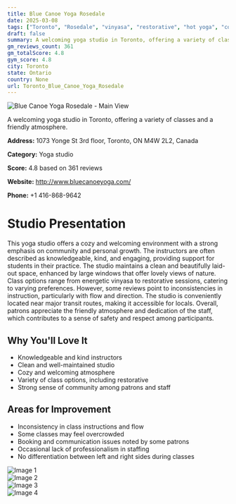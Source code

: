 ```yaml
---
title: Blue Canoe Yoga Rosedale
date: 2025-03-08
tags: ["Toronto", "Rosedale", "vinyasa", "restorative", "hot yoga", "cozy", "community-focused", "Toronto"]  
draft: false
summary: A welcoming yoga studio in Toronto, offering a variety of classes and a friendly atmosphere.
gm_reviews_count: 361
gm_totalScore: 4.8
gym_score: 4.8
city: Toronto
state: Ontario
country: None
url: Toronto_Blue_Canoe_Yoga_Rosedale
---
```


<div className="aspect-[16/9] relative my-8">
  <img 
    src="https://lh5.googleusercontent.com/p/AF1QipNp0jkfAfYDyKeJdephJFeUa3MIAd8yPZOj-p8Y=w1920-h1080-k-no"
    alt="Blue Canoe Yoga Rosedale - Main View"
    className="object-cover absolute inset-0 w-full h-full rounded-lg"
  />
</div>

A welcoming yoga studio in Toronto, offering a variety of classes and a friendly atmosphere.

**Address:** 1073 Yonge St 3rd floor, Toronto, ON M4W 2L2, Canada

**Category:** Yoga studio

**Score:** 4.8 based on 361 reviews

**Website:** http://www.bluecanoeyoga.com/

**Phone:** +1 416-868-9642

# Studio Presentation

This yoga studio offers a cozy and welcoming environment with a strong emphasis on community and personal growth. The instructors are often described as knowledgeable, kind, and engaging, providing support for students in their practice. The studio maintains a clean and beautifully laid-out space, enhanced by large windows that offer lovely views of nature. Class options range from energetic vinyasa to restorative sessions, catering to varying preferences. However, some reviews point to inconsistencies in instruction, particularly with flow and direction. The studio is conveniently located near major transit routes, making it accessible for locals. Overall, patrons appreciate the friendly atmosphere and dedication of the staff, which contributes to a sense of safety and respect among participants.

## Why You'll Love It

- Knowledgeable and kind instructors
- Clean and well-maintained studio
- Cozy and welcoming atmosphere
- Variety of class options, including restorative
- Strong sense of community among patrons and staff

## Areas for Improvement

- Inconsistency in class instructions and flow
- Some classes may feel overcrowded
- Booking and communication issues noted by some patrons
- Occasional lack of professionalism in staffing
- No differentiation between left and right sides during classes

<div className="grid grid-cols-1 xl:grid-cols-2 gap-4 my-8">
<div className="aspect-[4/3] relative"><img src="https://lh5.googleusercontent.com/p/AF1QipPvD7ePAJhu1A0gnw34-VvzL3JMqCkrgTLzSiCM=w1920-h1080-k-no" alt="Image 1" className="object-cover absolute inset-0 w-full h-full rounded-lg" /></div>
<div className="aspect-[4/3] relative"><img src="https://lh5.googleusercontent.com/p/AF1QipOuiAHj1xgcERf5bwGusxffy4M_EGo0_dVus3oI=w1920-h1080-k-no" alt="Image 2" className="object-cover absolute inset-0 w-full h-full rounded-lg" /></div>
<div className="aspect-[4/3] relative"><img src="https://lh5.googleusercontent.com/p/AF1QipNos362Fgt6r2fW02wwWc4aY4Ni7EsqcEq9DfhD=w1920-h1080-k-no" alt="Image 3" className="object-cover absolute inset-0 w-full h-full rounded-lg" /></div>
<div className="aspect-[4/3] relative"><img src="https://lh5.googleusercontent.com/p/AF1QipOigcJSuon8Q5yCsFekcGtS5R5hgEvbtP-g6Vl9=w1920-h1080-k-no" alt="Image 4" className="object-cover absolute inset-0 w-full h-full rounded-lg" /></div>
</div>